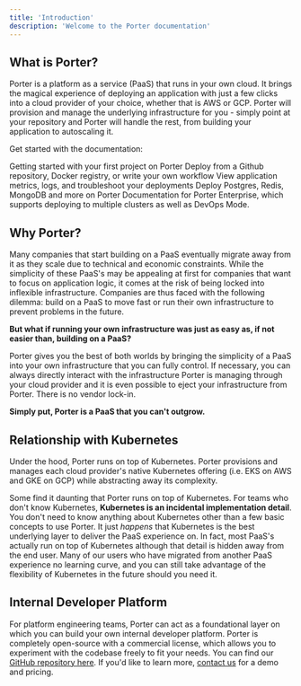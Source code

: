```yaml
---
title: 'Introduction'
description: 'Welcome to the Porter documentation'
---
```


## What is Porter?

Porter is a platform as a service (PaaS) that runs in your own cloud. It brings the magical experience of deploying an application with just a few clicks into a cloud provider of your choice, whether that is AWS or GCP. Porter will provision and manage the underlying infrastructure for you - simply point at your repository and Porter will handle the rest, from building your application to autoscaling it.

Get started with the documentation:

<Card title="Getting Started" icon="play" href="/standard/getting-started/overview">
  Getting started with your first project on Porter
</Card>
<Card
  title="Deploying Applications"
  icon="browser"
  href="/standard/deploying-applications/overview"
>
  Deploy from a Github repository, Docker registry, or write your own workflow
</Card>
<Card
  title="Managing Applications"
  icon="bars-progress"
  href="/standard/managing-applications/application-metrics"
>
  View application metrics, logs, and troubleshoot your deployments
</Card>
<Card title="Deploying Addons" icon="puzzle" href="/deploying-addons/overview">
  Deploy Postgres, Redis, MongoDB and more on Porter
</Card>
<Card title="Porter Enterprise" icon="key-skeleton" href="/enterprise/getting-started/overview">
  Documentation for Porter Enterprise, which supports deploying to multiple clusters as well as DevOps Mode.
</Card>

## Why Porter?

Many companies that start building on a PaaS eventually migrate away from it as they scale due to technical and economic constraints. While the simplicity of these PaaS's may be appealing at first for companies that want to focus on application logic, it comes at the risk of being locked into inflexible infrastructure. Companies are thus faced with the following dilemma: build on a PaaS to move fast or run their own infrastructure to prevent problems in the future.

**But what if running your own infrastructure was just as easy as, if not easier than, building on a PaaS?**

Porter gives you the best of both worlds by bringing the simplicity of a PaaS into your own infrastructure that you can fully control. If necessary, you can always directly interact with the infrastructure Porter is managing through your cloud provider and it is even possible to eject your infrastructure from Porter. There is no vendor lock-in.

**Simply put, Porter is a PaaS that you can't outgrow.**

## Relationship with Kubernetes

Under the hood, Porter runs on top of Kubernetes. Porter provisions and manages each cloud provider's native Kubernetes offering (i.e. EKS on AWS and GKE on GCP) while abstracting away its complexity.

Some find it daunting that Porter runs on top of Kubernetes. For teams who don't know Kubernetes, **Kubernetes is an incidental implementation detail**. You don't need to know anything about Kubernetes other than a few basic concepts to use Porter. It just _happens_ that Kubernetes is the best underlying layer to deliver the PaaS experience on. In fact, most PaaS's actually run on top of Kubernetes although that detail is hidden away from the end user. Many of our users who have migrated from another PaaS experience no learning curve, and you can still take advantage of the flexibility of Kubernetes in the future should you need it.

## Internal Developer Platform[](#internal-developer-platform 'Direct link to heading')

For platform engineering teams, Porter can act as a foundational layer on which you can build your own internal developer platform. Porter is completely open-source with a commercial license, which allows you to experiment with the codebase freely to fit your needs. You can find our [GitHub repository here](https://github.com/porter-dev/porter). If you'd like to learn more, [contact us](mailto:contact@porter.run) for a demo and pricing.
